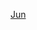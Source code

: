 {{Navbox
| name = 英格兰君主
| title = [[英格兰君主列表|英格兰君主]]
|state = {{{state<includeonly>|collapsed</includeonly>}}}
| bodyclass = hlist
|group1 = [[File:Wyvern of Wessex.svg|25px]] [[威塞克斯王國|威塞克斯王朝]]<br />（871年 - 1013年）
|list1 = [[阿尔弗雷德大帝|阿尔弗雷德]]<sup>1</sup>{{to}}[[長者愛德華]]{{to}}<sup>1</sup>''[[埃尔夫沃德 (威塞克斯)|埃尔夫沃德]]<sup>1</sup>''{{to}}[[埃塞尔斯坦]]{{to}}[[埃德蒙一世|埃德蒙]]{{to}}[[埃德雷德]]{{to}}[[埃德威格]]{{to}}[[和平者埃德加]]{{to}}[[殉教者愛德華]]{{to}}[[决策无方者埃塞尔雷德]]

|group2 = [[File:Raven Banner.svg|25px]] [[丹麦王朝]]<br />（1013年 - 1014年）
|list2 = [[八字胡斯文|斯韦恩]]{{I sup|1}}

|group3 = [[File:Wyvern of Wessex.svg|25px]] [[威塞克斯王國|威塞克斯王朝]]復辟<br />（1014年 - 1016年）
|list3 = [[决策无方者埃塞尔雷德]]{{to}}[[剛勇者愛德蒙|-{zh-cn:刚勇者埃德蒙;zh-tw:剛勇者愛德蒙}-]]

|group4 = [[File:Raven Banner.svg|25px]] [[丹麦王朝]]復辟<br />（1016年 - 1042年）
|list4 = [[克努特大帝|克努特]]{{I sup|1}}{{to}}[[飞毛腿哈罗德]]{{I sup|1}}{{to}}[[哈德克努特]]{{I sup|1}}

|group5 = [[File:Wyvern of Wessex.svg|25px]] [[威塞克斯王國|威塞克斯王朝]]復辟<br />（1042年 - 1066年）
|list5 = [[懺悔者愛德華]]

|group6 = [[File:Coa King Harold Godwinson.svg|25px]] {{le|House of Godwin||戈德溫王朝}}<br />（1066年）
|list6 = [[哈罗德·戈德温森]]

|group7 = [[File:Wyvern of Wessex.svg|25px]] [[威塞克斯王國|威塞克斯王朝]]復辟<br />（1066年）
|list7 = ''[[显贵者埃德加]]''

|group8 = [[File:Blason duche fr Normandie.svg|25px]] [[诺曼底王朝]]<br />（1066年 - 1135年）
|list8 = [[威廉一世 (英格兰)|威廉一世]]{{to}}[[威廉二世 (英格兰)|威廉二世]]{{to}}[[亨利一世 (英格兰)|亨利一世]]

|group9 = [[File:Blason_Blois-Ch%C3%A2tillon.svg|25px]] [[布盧瓦王朝]]<br />（1135年 - 1141年）
|list9 = [[斯蒂芬 (英格兰)|斯蒂芬]]

|group10 = [[File:Blason duche fr Normandie.svg|25px]] [[诺曼底王朝]]復辟<br />（1141年）
|list10 = ''[[玛蒂尔达皇后|玛蒂尔达]]''

|group11 = [[File:Blason_Blois-Ch%C3%A2tillon.svg|25px]] [[布盧瓦王朝]]復辟<br />（1141年 - 1154年）
|list11 = [[斯蒂芬 (英格兰)|斯蒂芬]]

|group12 = [[File:Royal Arms of England (1198-1340).svg|25px]] [[金雀花王朝]]<br />（1154年 - 1216年）
|list12 = [[亨利二世 (英格兰)|亨利二世]]{{to}}[[亨利二世 (英格兰)|亨利二世]]{{I sup|2}}<sub>与[[幼王亨利]]</sub>{{to}}[[亨利二世 (英格兰)|亨利二世]]{{to}}[[理查一世]]{{to}}[[约翰 (英格兰国王)|约翰]]{{I sup|2}}

|group13 = [[File:Arms_of_the_Kingdom_of_France_(Ancien).svg|25px]] [[卡佩王朝]]<br />（1216年 - 1217年）
|list13 = ''[[路易八世 (法兰西)|路易斯]]''

|group14 = [[File:Royal Arms of England (1198-1340).svg|25px]] [[金雀花王朝]]复辟<br />（1216年 - 1399年）
|list14 = [[亨利三世 (英格兰)|亨利三世]]{{I sup|2}}{{to}}[[爱德华一世]]{{I sup|2}}{{to}}[[爱德华二世]]{{I sup|2}}{{to}}[[爱德华三世]]{{I sup|2}}{{to}}[[理查二世 (英格兰)|理查二世]]{{I sup|2}}

|group15 = [[File:Red Rose Badge of Lancaster.svg|25px]] [[兰开斯特王朝]]<br />（1399年 - 1461年）
|list15 = [[亨利四世 (英格兰)|亨利四世]]{{I sup|2}}{{to}}[[亨利五世 (英格兰)|亨利五世]]{{I sup|2}}{{to}}[[亨利六世 (英格兰)|亨利六世]]{{I sup|2}}

|group16 = [[File:White Rose Badge of York.svg|25px]] [[约克王朝]]<br />（1461年 - 1470年）
|list16 = [[爱德华四世]]{{I sup|2}}

|group17 = [[File:Red Rose Badge of Lancaster.svg|25px]] [[兰开斯特王朝]]复辟<br />（1470年 - 1471年）
|list17 = [[亨利六世 (英格兰)|亨利六世]]{{I sup|2}}

|group18 = [[File:White Rose Badge of York.svg|25px]] [[约克王朝]]复辟<br />（1471年 - 1485年）
|list18 = [[爱德华四世]]{{I sup|2}}{{to}}[[爱德华五世]]{{I sup|2}}{{to}}[[理查三世 (英格兰)|理查三世]]{{I sup|2}}

|group19 = [[File:Tudor Rose.svg|25px]] [[都铎王朝]]<br />（1485年 - 1553年）
|list19 = [[亨利七世 (英格兰)|亨利七世]]{{I sup|2}}{{to}}[[亨利八世]]{{I sup|2}}{{to}}[[爱德华六世]]{{I sup|2}}

|group20 = [[File:Grey.svg|25px]] {{le|格雷王朝|House of Grey}}<br />（1553年）
|list20 = ''[[简·格雷|简]]''{{I sup|2}}

|group21 = [[File:Tudor Rose.svg|25px]] [[都铎王朝]]复辟<br />（1553年 - 1603年）
|list21 = [[玛丽一世 (英格兰)|玛丽一世]]{{I sup|2}}和[[腓力二世 (西班牙)|菲利普]]{{I sup|2}}<sub>属[[哈布斯堡王朝]]</sub>{{to}}[[伊丽莎白一世]]{{I sup|2}}

|group22 = [[File:Royal Arms of the Kingdom of Scotland.svg|25px]] [[斯图亚特王朝]]<br />（1603年 - 1649年）
|list22 = [[詹姆士六世及一世|詹姆斯一世]]{{I sup|3}}{{to}}[[查理一世 (英格蘭)|查理一世]]{{I sup|3}}

|group23 = [[File:Coat of Arms of the Protectorate (1653–1659).svg|25px]] [[英格兰共和国]]<br />（1649年 - 1653年）
|list23=无

|group24 = {{nowrap begin}}[[File:Coat of Arms of the Protectorate (1653–1659).svg|25px]] [[護國公時期|英格蘭、蘇格蘭和愛爾蘭共和國护国公时期]]<br />（1653年 - 1659年）
|list24 = [[奥利弗·克伦威尔]]{{I sup|4}}{{to}}[[理查德·克伦威尔]]{{I sup|4}}

|group25 = [[File:Coat of Arms of the Protectorate (1653–1659).svg|25px]] [[英格兰共和国]]<br />（1659年 - 1660年）
|list25=无

|group26 = [[File:Royal Arms of the Kingdom of Scotland.svg|25px]]
[[斯图亚特王朝]]復辟<br />（1660年 - 1694年）
|list26 = [[查理二世 (英格兰)|查理二世]]{{I sup|3}}{{to}}[[詹姆斯二世 (英格蘭)|詹姆斯二世]]{{I sup|3}}{{to}}[[玛丽二世 (英格兰)|玛丽二世]]{{I sup|3}}和[[威廉三世 (英格兰)|威廉三世]]{{I sup|3}}<sub>属[[奧蘭治-拿騷王朝]]</sub>

|group27 = [[File:Royal Arms of England (1694-1702).svg|25px]]
[[奥兰治-拿骚王朝]]<br />（1689年 - 1702年）
|list27 = [[威廉三世 (英格兰)|威廉三世]]{{I sup|3}}

|group28 = [[File:Royal Arms of the Kingdom of Scotland.svg|25px]]
[[斯图亚特王朝]]復辟<br />（1702年 - 1707年）
|list28 = [[安妮 (英国女王)|安妮]]{{I sup|3}}{{I sup|5}}
|below = 
*1:稱 盎格魯-撒克遜人的國王
*2: [[丹麦]]入侵者
*3: 同时也是[[愛爾蘭王國|爱尔兰]]国王
* 4: 同时也是[[苏格兰王国|苏格兰]]和[[愛爾蘭王國|爱尔兰]]国王
* 5: 身分為[[护国公]]而非君主
* 6: 1707年以后的君主参见[[英国君主列表]]
}}<noinclude>
{{collapsible option}}
[[Category:英格蘭君主| ]]
[[Category:英国君主导航模板| ]]
[[Category:英格兰人模板|Jun]]
</noinclude>